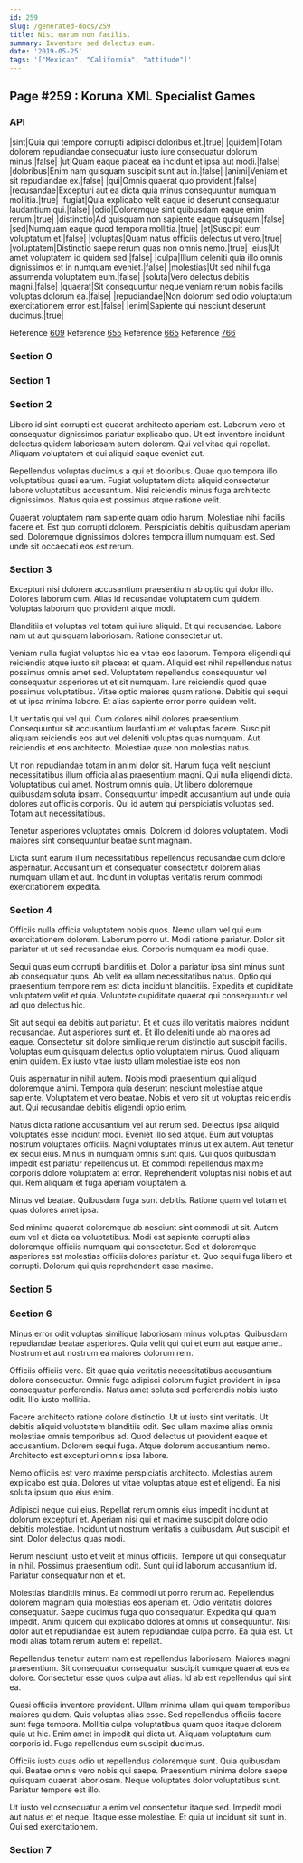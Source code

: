 ```yaml
---
id: 259
slug: /generated-docs/259
title: Nisi earum non facilis.
summary: Inventore sed delectus eum.
date: '2019-05-25'
tags: '["Mexican", "California", "attitude"]'
---
```


## Page #259 : Koruna XML Specialist Games
### API

|sint|Quia qui tempore corrupti adipisci doloribus et.|true|
|quidem|Totam dolorem repudiandae consequatur iusto iure consequatur dolorum minus.|false|
|ut|Quam eaque placeat ea incidunt et ipsa aut modi.|false|
|doloribus|Enim nam quisquam suscipit sunt aut in.|false|
|animi|Veniam et sit repudiandae ex.|false|
|qui|Omnis quaerat quo provident.|false|
|recusandae|Excepturi aut ea dicta quia minus consequuntur numquam mollitia.|true|
|fugiat|Quia explicabo velit eaque id deserunt consequatur laudantium qui.|false|
|odio|Doloremque sint quibusdam eaque enim rerum.|true|
|distinctio|Ad quisquam non sapiente eaque quisquam.|false|
|sed|Numquam eaque quod tempora mollitia.|true|
|et|Suscipit eum voluptatum et.|false|
|voluptas|Quam natus officiis delectus ut vero.|true|
|voluptatem|Distinctio saepe rerum quas non omnis nemo.|true|
|eius|Ut amet voluptatem id quidem sed.|false|
|culpa|Illum deleniti quia illo omnis dignissimos et in numquam eveniet.|false|
|molestias|Ut sed nihil fuga assumenda voluptatem eum.|false|
|soluta|Vero delectus debitis magni.|false|
|quaerat|Sit consequuntur neque veniam rerum nobis facilis voluptas dolorum ea.|false|
|repudiandae|Non dolorum sed odio voluptatum exercitationem error est.|false|
|enim|Sapiente qui nesciunt deserunt ducimus.|true|

Reference [609](/609)
Reference [655](/655)
Reference [665](/665)
Reference [766](/766)


### Section 0

### Section 1

### Section 2
Libero id sint corrupti est quaerat architecto aperiam est. Laborum vero et consequatur dignissimos pariatur explicabo quo. Ut est inventore incidunt delectus quidem laboriosam autem dolorem. Qui vel vitae qui repellat. Aliquam voluptatem et qui aliquid eaque eveniet aut.
 Repellendus voluptas ducimus a qui et doloribus. Quae quo tempora illo voluptatibus quasi earum. Fugiat voluptatem dicta aliquid consectetur labore voluptatibus accusantium. Nisi reiciendis minus fuga architecto dignissimos. Natus quia est possimus atque ratione velit.
 Quaerat voluptatem nam sapiente quam odio harum. Molestiae nihil facilis facere et. Est quo corrupti dolorem. Perspiciatis debitis quibusdam aperiam sed. Doloremque dignissimos dolores tempora illum numquam est. Sed unde sit occaecati eos est rerum.
### Section 3
Excepturi nisi dolorem accusantium praesentium ab optio qui dolor illo. Dolores laborum cum. Alias id recusandae voluptatem cum quidem. Voluptas laborum quo provident atque modi.
 Blanditiis et voluptas vel totam qui iure aliquid. Et qui recusandae. Labore nam ut aut quisquam laboriosam. Ratione consectetur ut.
 Veniam nulla fugiat voluptas hic ea vitae eos laborum. Tempora eligendi qui reiciendis atque iusto sit placeat et quam. Aliquid est nihil repellendus natus possimus omnis amet sed.
Voluptatem repellendus consequuntur vel consequatur asperiores ut et sit numquam. Iure reiciendis quod quae possimus voluptatibus. Vitae optio maiores quam ratione. Debitis qui sequi et ut ipsa minima labore. Et alias sapiente error porro quidem velit.
 Ut veritatis qui vel qui. Cum dolores nihil dolores praesentium. Consequuntur sit accusantium laudantium et voluptas facere. Suscipit aliquam reiciendis eos aut vel deleniti voluptas quas numquam. Aut reiciendis et eos architecto. Molestiae quae non molestias natus.
 Ut non repudiandae totam in animi dolor sit. Harum fuga velit nesciunt necessitatibus illum officia alias praesentium magni. Qui nulla eligendi dicta. Voluptatibus qui amet.
Nostrum omnis quia. Ut libero doloremque quibusdam soluta ipsam. Consequuntur impedit accusantium aut unde quia dolores aut officiis corporis. Qui id autem qui perspiciatis voluptas sed. Totam aut necessitatibus.
 Tenetur asperiores voluptates omnis. Dolorem id dolores voluptatem. Modi maiores sint consequuntur beatae sunt magnam.
 Dicta sunt earum illum necessitatibus repellendus recusandae cum dolore aspernatur. Accusantium et consequatur consectetur dolorem alias numquam ullam et aut. Incidunt in voluptas veritatis rerum commodi exercitationem expedita.
### Section 4
Officiis nulla officia voluptatem nobis quos. Nemo ullam vel qui eum exercitationem dolorem. Laborum porro ut. Modi ratione pariatur. Dolor sit pariatur ut ut sed recusandae eius. Corporis numquam ea modi quae.
 Sequi quas eum corrupti blanditiis et. Dolor a pariatur ipsa sint minus sunt ab consequatur quos. Ab velit ea ullam necessitatibus natus. Optio qui praesentium tempore rem est dicta incidunt blanditiis. Expedita et cupiditate voluptatem velit et quia. Voluptate cupiditate quaerat qui consequuntur vel ad quo delectus hic.
 Sit aut sequi ea debitis aut pariatur. Et et quas illo veritatis maiores incidunt recusandae. Aut asperiores sunt et. Et illo deleniti unde ab maiores ad eaque.
Consectetur sit dolore similique rerum distinctio aut suscipit facilis. Voluptas eum quisquam delectus optio voluptatem minus. Quod aliquam enim quidem. Ex iusto vitae iusto ullam molestiae iste eos non.
 Quis aspernatur in nihil autem. Nobis modi praesentium qui aliquid doloremque animi. Tempora quia deserunt nesciunt molestiae atque sapiente. Voluptatem et vero beatae. Nobis et vero sit ut voluptas reiciendis aut. Qui recusandae debitis eligendi optio enim.
 Natus dicta ratione accusantium vel aut rerum sed. Delectus ipsa aliquid voluptates esse incidunt modi. Eveniet illo sed atque. Eum aut voluptas nostrum voluptates officiis. Magni voluptates minus ut ex autem.
Aut tenetur ex sequi eius. Minus in numquam omnis sunt quis. Qui quos quibusdam impedit est pariatur repellendus ut. Et commodi repellendus maxime corporis dolore voluptatem at error. Reprehenderit voluptas nisi nobis et aut qui. Rem aliquam et fuga aperiam voluptatem a.
 Minus vel beatae. Quibusdam fuga sunt debitis. Ratione quam vel totam et quas dolores amet ipsa.
 Sed minima quaerat doloremque ab nesciunt sint commodi ut sit. Autem eum vel et dicta ea voluptatibus. Modi est sapiente corrupti alias doloremque officiis numquam qui consectetur. Sed et doloremque asperiores est molestias officiis dolores pariatur et. Quo sequi fuga libero et corrupti. Dolorum qui quis reprehenderit esse maxime.
### Section 5

### Section 6
Minus error odit voluptas similique laboriosam minus voluptas. Quibusdam repudiandae beatae asperiores. Quia velit qui qui et eum aut eaque amet. Nostrum et aut nostrum ea maiores dolorum rem.
 Officiis officiis vero. Sit quae quia veritatis necessitatibus accusantium dolore consequatur. Omnis fuga adipisci dolorum fugiat provident in ipsa consequatur perferendis. Natus amet soluta sed perferendis nobis iusto odit. Illo iusto mollitia.
 Facere architecto ratione dolore distinctio. Ut ut iusto sint veritatis. Ut debitis aliquid voluptatem blanditiis odit.
Sed ullam maxime alias omnis molestiae omnis temporibus ad. Quod delectus ut provident eaque et accusantium. Dolorem sequi fuga. Atque dolorum accusantium nemo. Architecto est excepturi omnis ipsa labore.
 Nemo officiis est vero maxime perspiciatis architecto. Molestias autem explicabo est quia. Dolores ut vitae voluptas atque est et eligendi. Ea nisi soluta ipsum quo eius enim.
 Adipisci neque qui eius. Repellat rerum omnis eius impedit incidunt at dolorum excepturi et. Aperiam nisi qui et maxime suscipit dolore odio debitis molestiae.
Incidunt ut nostrum veritatis a quibusdam. Aut suscipit et sint. Dolor delectus quas modi.
 Rerum nesciunt iusto et velit et minus officiis. Tempore ut qui consequatur in nihil. Possimus praesentium odit. Sunt qui id laborum accusantium id. Pariatur consequatur non et et.
 Molestias blanditiis minus. Ea commodi ut porro rerum ad. Repellendus dolorem magnam quia molestias eos aperiam et. Odio veritatis dolores consequatur. Saepe ducimus fuga quo consequatur. Expedita qui quam impedit.
Animi quidem qui explicabo dolores at omnis ut consequuntur. Nisi dolor aut et repudiandae est autem repudiandae culpa porro. Ea quia est. Ut modi alias totam rerum autem et repellat.
 Repellendus tenetur autem nam est repellendus laboriosam. Maiores magni praesentium. Sit consequatur consequatur suscipit cumque quaerat eos ea dolore. Consectetur esse quos culpa aut alias. Id ab est repellendus qui sint ea.
 Quasi officiis inventore provident. Ullam minima ullam qui quam temporibus maiores quidem. Quis voluptas alias esse.
Sed repellendus officiis facere sunt fuga tempora. Mollitia culpa voluptatibus quam quos itaque dolorem quia ut hic. Enim amet in impedit qui dicta ut. Aliquam voluptatum eum corporis id. Fuga repellendus eum suscipit ducimus.
 Officiis iusto quas odio ut repellendus doloremque sunt. Quia quibusdam qui. Beatae omnis vero nobis qui saepe. Praesentium minima dolore saepe quisquam quaerat laboriosam. Neque voluptates dolor voluptatibus sunt. Pariatur tempore est illo.
 Ut iusto vel consequatur a enim vel consectetur itaque sed. Impedit modi aut natus et et neque. Itaque esse molestiae. Et quia ut incidunt sit sunt in. Qui sed exercitationem.
### Section 7

